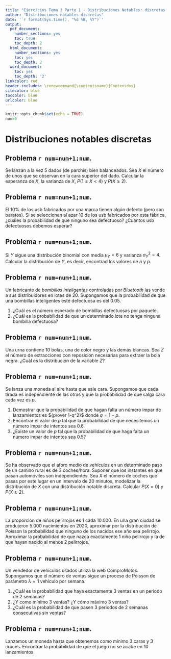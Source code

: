 ```yaml
---
title: "Ejercicios Tema 3 Parte 1 - Distribuciones Notables: discretas."
author: "Distribuciones notables discretas"
date: '`r format(Sys.time(), "%d %B, %Y")`'
output:
  pdf_document:
    number_sections: yes
    toc: true
    toc_depth: 2
  html_document:
    number_sections: yes
    toc: yes
    toc_depth: 2
  word_document:
    toc: yes
    toc_depth: '2'
linkcolor: red
header-includes: \renewcommand{\contentsname}{Contenidos}
citecolor: blue
toccolor: blue
urlcolor: blue 
---
```



```r
knitr::opts_chunk$set(echo = TRUE)
num=0
```


# Distribuciones notables discretas



## Problema `r num=num+1;num`. 

Se lanzan a la vez 5 dados (de parchís)  bien balanceados. Sea $X$ el número  
de unos que  se observan en la  cara superior del dado.
Calcular la esperanza de $X$, la varianza de  $X$,
$P(1\leq X<4)$ y $P(X\geq 2).$ 

## Problema `r num=num+1;num`.

El  10\% de los usb fabricados por una marca tienen algún defecto (pero son baratos). Si se seleccionan al azar 10 de los usb  fabricados por esta fábrica, ¿cuáles la probabilidad  de que ninguno sea defectuoso? ¿Cuántos usb defectuosos debemos esperar?

## Problema `r num=num+1;num`.

Si $Y$ sigue una distribución  binomial con media
$\mu_Y=6$ y varianza $\sigma_Y^2=4$. Calcular  la distribución de $Y$, es decir, encontrad los valores de  $n$ y $p$.

## Problema `r num=num+1;num`.

Un fabricante de *bombillas inteligentes*  controladas por *Bluetooth* las vende a sus distribuidores  en lotes de 20. Supongamos que la probabilidad de que una bombillas inteligentes esté defectuosa es del  $0.05$. 

1. ¿Cuál es el número esperado de bombillas defectuosas por paquete.
2. ¿Cuál  es la probabilidad de  que un determinado lote  no
tenga ninguna bombilla  defectuosa?

## Problema `r num=num+1;num`.

Una urna contiene 10 bolas, una de color negro  y las demás blancas. Sea $Z$ el número de extracciones con reposición necesarias para extraer la bola negra. ¿Cuál es la  distribución  de la variable  $Z$? 

## Problema `r num=num+1;num`.

Se lanza una moneda al aire hasta que sale  cara. Supongamos que cada  tirada es independiente  de las otras y que la probabilidad de que salga  cara cada vez es $p$.  

1.  Demostrar que la probabilidad de que hagan falta un número impar de lanzamientos es ${p\over 1-q^2}$ donde $q=1-p$. 
2.  Encontrar  el valor de $p$ tal que la probabilidad de que  necesitemos un número impar de intentos sea $0.6$.
3.  ¿Existe un valor de $p$ tal que la probabilidad de que haga falta un número impar de intentos sea $0.5$?

## Problema `r num=num+1;num`.

Se ha observado que el aforo  medio de  vehículos  en un determinado paso  de un camino rural es de 3 coches/hora.
Suponer que los instantes en que pasan automóviles son independientes. Sea
$X$ el número de coches  que pasas por este lugar  en un  intervalo de 20 minutos, modelizar la distribución de $X$ con una distribución notable discreta.
Calcular $P(X=0)$ y $P(X\geq 2)$.


## Problema `r num=num+1;num`.

La proporción de niños pelirrojos es 1  cada 10.000. En una gran ciudad  se produjeron 5.000
nacimientos en 2020, aproximar por la distribución de Poisson la probabilidad
que ninguno  de los nacidos ese año sea pelirrojo. Aproximar
la probabilidad de que nazca  exactamente 1 niño pelirrojo y  la de que hayan
nacido al menos 2 pelirrojos.

## Problema `r num=num+1;num`.

Un  vendedor de vehículos usados utiliza la  web ComproMotos. Supongamos que el número de ventas  sigue un proceso de Poisson  de  parámetro $\lambda =1$ vehículo  por semana.

1. ¿Cuál es la probabilidad que haya exactamente 3 ventas en un periodo de 2
semanas? 
2. ¿Y  como mínimo  3 ventas?  ¿Y cómo máximo 3 ventas?
3. ¿Cuál es la probabilidad de que pasen 3 periodos de   2 semanas consecutivas sin ventas?

## Problema `r num=num+1;num`.

Lanzamos un moneda hasta que obtenemos como mínimo  3 caras y 3 cruces. Encontrar la probabilidad de que el juego no se acabe en 10  lanzamientos.

